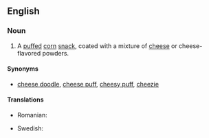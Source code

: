 ==English==
===Noun===
{{wikipedia|cheese puffs|cheese curls}}
{{en-noun}}
# A [[puffed]] [[corn]] [[snack]], coated with a mixture of [[cheese]] or cheese-flavored powders.

====Synonyms====
*[[cheese doodle]], [[cheese puff]], [[cheesy puff]], [[cheezie]] {{qualifier|Canada}}

====Translations====
{{trans-top|snacks}}
* Romanian: {{t|ro|pufuleți|m-p}}
{{trans-mid}}
* Swedish: {{t+|sv|ostbåge|c}}
{{trans-bottom}}